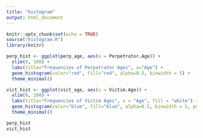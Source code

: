 ```yaml
---
title: "histogram"
output: html_document
---
```


```r
knitr::opts_chunk$set(echo = TRUE)
source("histogram.R")
library(knitr)
```

```r
perp_hist <- ggplot(perp_age, aes(x = Perpetrator.Age)) +
  xlim(0, 100) +
  labs(title="Frequencies of Perpatrator Ages", x="Age") +
  geom_histogram(color="red", fill="red", alpha=0.5, binwidth = 5) +
  theme_minimal()

vict_hist <- ggplot(vict_age, aes(x = Victim.Age)) +
  xlim(0, 100) +
  labs(title="Frequencies of Victim Ages", x = "Age", fill = "white") +
  geom_histogram(color="blue", fill="blue", alpha=0.5, binwidth = 5, position = "identity") +
  theme_minimal()

perp_hist
vict_hist
```

